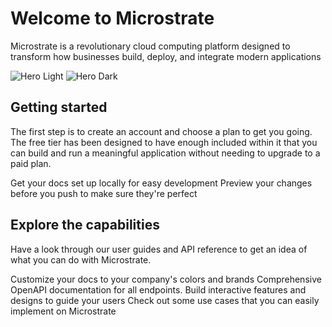 # Welcome to Microstrate

Microstrate is a revolutionary cloud computing platform designed to transform how businesses build, deploy, and integrate modern applications

<img
  className="block dark:hidden"
  src="/images/hero-light.png"
  alt="Hero Light"
/>
<img
  className="hidden dark:block"
  src="/images/hero-dark.png"
  alt="Hero Dark"
/>

## Getting started

The first step is to create an account and choose a plan to get you going. The free tier has been designed to have enough included within it that you can build and run a meaningful application without needing to upgrade to a paid plan.

<CardGroup cols={2}>
  <Card
    title="Get an Account"
    icon="pen-to-square"
    href="/essentials/accounts"
  >
    Get your docs set up locally for easy development
  </Card>
  <Card
    title="View Plans"
    icon="tags"
    href="/essentials/plans-and-pricing"
  >
    Preview your changes before you push to make sure they're perfect
  </Card>
</CardGroup>

## Explore the capabilities

Have a look through our user guides and API reference to get an idea of what you can do with Microstrate.

<CardGroup cols={2}>
  <Card
    title="Customize Style"
    icon="palette"
    href="https://mintlify.com/docs/settings/global"
  >
    Customize your docs to your company's colors and brands
  </Card>
  <Card
    title="API Reference"
    icon="code"
    href="/api-reference/account-management/get-account-information"
  >
    Comprehensive OpenAPI documentation for all endpoints.
  </Card>
  <Card
    title="Add Components"
    icon="screwdriver-wrench"
    href="https://mintlify.com/docs/content/components/accordions"
  >
    Build interactive features and designs to guide your users
  </Card>
  <Card
    title="Use Cases"
    icon="stars"
    href="https://mintlify.com/customers"
  >
    Check out some use cases that you can easily implement on Microstrate
  </Card>
</CardGroup>
